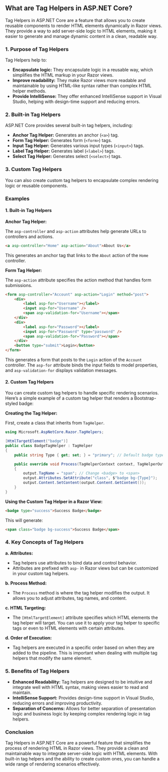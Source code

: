 ## What are Tag Helpers in ASP.NET Core?
Tag Helpers in ASP.NET Core are a feature that allows you to create reusable components to render HTML elements dynamically in Razor views. They provide a way to add server-side logic to HTML elements, making it easier to generate and manage dynamic content in a clean, readable way.

### **1. Purpose of Tag Helpers**

Tag Helpers help to:
- **Encapsulate logic:** They encapsulate logic in a reusable way, which simplifies the HTML markup in your Razor views.
- **Improve readability:** They make Razor views more readable and maintainable by using HTML-like syntax rather than complex HTML helper methods.
- **Provide IntelliSense:** They offer enhanced IntelliSense support in Visual Studio, helping with design-time support and reducing errors.

### **2. Built-in Tag Helpers**

ASP.NET Core provides several built-in tag helpers, including:

- **Anchor Tag Helper:** Generates an anchor (`<a>`) tag.
- **Form Tag Helper:** Generates form (`<form>`) tags.
- **Input Tag Helper:** Generates various input types (`<input>`) tags.
- **Label Tag Helper:** Generates label (`<label>`) tags.
- **Select Tag Helper:** Generates select (`<select>`) tags.

### **3. Custom Tag Helpers**

You can also create custom tag helpers to encapsulate complex rendering logic or reusable components.

### **Examples**

#### **1. Built-in Tag Helpers**

**Anchor Tag Helper:**

The `asp-controller` and `asp-action` attributes help generate URLs to controllers and actions.

```html
<a asp-controller="Home" asp-action="About">About Us</a>
```

This generates an anchor tag that links to the `About` action of the `Home` controller.

**Form Tag Helper:**

The `asp-action` attribute specifies the action method that handles form submissions.

```html
<form asp-controller="Account" asp-action="Login" method="post">
    <div>
        <label asp-for="Username"></label>
        <input asp-for="Username" />
        <span asp-validation-for="Username"></span>
    </div>
    <div>
        <label asp-for="Password"></label>
        <input asp-for="Password" type="password" />
        <span asp-validation-for="Password"></span>
    </div>
    <button type="submit">Login</button>
</form>
```

This generates a form that posts to the `Login` action of the `Account` controller. The `asp-for` attribute binds the input fields to model properties, and `asp-validation-for` displays validation messages.

#### **2. Custom Tag Helpers**

You can create custom tag helpers to handle specific rendering scenarios. Here’s a simple example of a custom tag helper that renders a Bootstrap-styled badge:

**Creating the Tag Helper:**

First, create a class that inherits from `TagHelper`.

```csharp
using Microsoft.AspNetCore.Razor.TagHelpers;

[HtmlTargetElement("badge")]
public class BadgeTagHelper : TagHelper
{
    public string Type { get; set; } = "primary"; // Default badge type

    public override void Process(TagHelperContext context, TagHelperOutput output)
    {
        output.TagName = "span"; // Change <badge> to <span>
        output.Attributes.SetAttribute("class", $"badge bg-{Type}");
        output.Content.SetContent(output.Content.GetContent());
    }
}
```

**Using the Custom Tag Helper in a Razor View:**

```html
<badge type="success">Success Badge</badge>
```

This will generate:

```html
<span class="badge bg-success">Success Badge</span>
```

### **4. Key Concepts of Tag Helpers**

**a. Attributes:**
- Tag helpers use attributes to bind data and control behavior.
- Attributes are prefixed with `asp-` in Razor views but can be customized in your custom tag helpers.

**b. Process Method:**
- The `Process` method is where the tag helper modifies the output. It allows you to adjust attributes, tag names, and content.

**c. HTML Targeting:**
- The `[HtmlTargetElement]` attribute specifies which HTML elements the tag helper will target. You can use it to apply your tag helper to specific tags or even to HTML elements with certain attributes.

**d. Order of Execution:**
- Tag helpers are executed in a specific order based on when they are added to the pipeline. This is important when dealing with multiple tag helpers that modify the same element.

### **5. Benefits of Tag Helpers**

- **Enhanced Readability:** Tag helpers are designed to be intuitive and integrate well with HTML syntax, making views easier to read and maintain.
- **IntelliSense Support:** Provides design-time support in Visual Studio, reducing errors and improving productivity.
- **Separation of Concerns:** Allows for better separation of presentation logic and business logic by keeping complex rendering logic in tag helpers.

### **Conclusion**

Tag Helpers in ASP.NET Core are a powerful feature that simplifies the process of rendering HTML in Razor views. They provide a clean and maintainable way to integrate server-side logic with HTML elements. With built-in tag helpers and the ability to create custom ones, you can handle a wide range of rendering scenarios effectively.